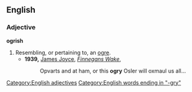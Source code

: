 ==English==

===Adjective===
'''ogrish'''

# Resembling, or pertaining to, an [[ogre]].
#* '''1939,''' [[w:James Joyce|James Joyce]], ''[[s:Finnegans Wake|Finnegans Wake]]'', 
#*: Opvarts and at ham, or this '''ogry''' Osler will oxmaul us all...

[[Category:English adjectives]]
[[Category:English words ending in "-gry"]]